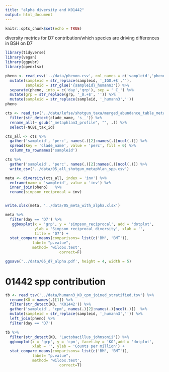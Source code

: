 ```yaml
---
title: "alpha diversity and K01442"
output: html_document
---
```


```r
knitr::opts_chunk$set(echo = TRUE)
```

diversity metrics for D7
contribution/which species are driving differences in BSH on D7
 
 
```r
library(tidyverse)
library(vegan)
library(ggpubr)
library(openxlsx)
```

```r
pheno <- read_csv('../data/phenon.csv', col_names = c('sampleid','pheno')) %>% 
  mutate(sampleid = str_replace(sampleid, '_IGO.+$',''),
         sampleid = str_glue('{sampleid}_humann3')) %>% 
  separate(pheno, into = c('day','grp'), sep = '_C_') %>% 
  mutate(grp = str_replace(grp, '_0.+$', '')) %>% 
  mutate(sampleid = str_replace(sampleid, '_humann3',''))
pheno
```

```r
cts <- read_tsv('../data/lefse/shotgun_taxa/merged_abundance_table_metaphlan3.txt', skip = 1) %>% 
  filter(str_detect(clade_name, 's__')) %>% 
  rename_all(~ gsub("_metaphlan3_profile", "", .)) %>% 
  select(-NCBI_tax_id)

cts_all <- cts %>% 
  gather('sampleid', 'perc', names(.)[2]:names(.)[ncol(.)]) %>% 
  spread(key = 'clade_name', value = 'perc', fill = 0) %>% 
  column_to_rownames('sampleid')

cts %>% 
  gather('sampleid', 'perc', names(.)[2]:names(.)[ncol(.)]) %>% 
  write_csv('../data/05_all_shotgun_metaphlan_spp.csv')

meta <- diversity(cts_all, index = 'inv') %>% 
  enframe(name = 'sampleid', value = 'inv') %>% 
  inner_join(pheno)   %>% 
  rename(simpson_reciprocal = inv)


write.xlsx(meta, '../data/05_meta_with_alpha.xlsx')
```


```r
meta %>% 
  filter(day == 'D7') %>% 
   ggboxplot(x = 'grp', y = 'simpson_reciprocal', add = 'dotplot',
             ylab = 'Simpson reciprocal diversity', xlab = '',
             title = 'D7') +
  stat_compare_means(comparisons= list(c('BM', 'BMT')),
            label= "p.value",
            method= 'wilcox.test',
						correct=F) 

ggsave('../data/05_d7_alpha.pdf', height = 4, width = 5)


```
 
# 01442 spp contribution

```r
tb <- read_tsv('../data/humann3_KO_cpm_joined_stratified.tsv') %>% 
  rename(KO = names(.)[1]) %>% 
  filter(str_detect(KO, 'K01442')) %>% 
  gather('sampleid', 'cpm', names(.)[2]:names(.)[ncol(.)])  %>% 
  mutate(sampleid = str_replace(sampleid, '_humann3','')) %>% 
  left_join(pheno) %>% 
  filter(day == 'D7')

tb %>% 
  filter(str_detect(KO, 'Lactobacillus_johnsonii')) %>% 
  ggboxplot(x = 'grp', y = 'cpm', facet.by = 'KO',add = 'dotplot',
            xlab = '', ylab = 'Counts per million') +
  stat_compare_means(comparisons= list(c('BM', 'BMT')),
            label= "p.value",
            method= 'wilcox.test',
						correct=T) 
```

